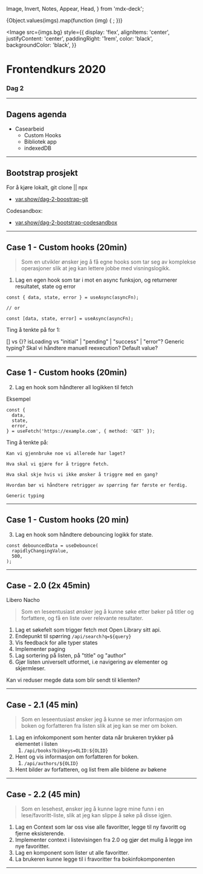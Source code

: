   Image,
  Invert,
  Notes,
  Appear,
  Head,
} from 'mdx-deck';



<Head>
  <title>Frontendkurs – React Hooks</title>
  {Object.values(imgs).map(function (img) {
    <link rel="preload" as="image" href={img} />;
  })}
</Head>

<Image
  src={imgs.bg}
  style={{
    display: 'flex',
    alignItems: 'center',
    justifyContent: 'center',
    paddingRight: '1rem',
    color: 'black',
    backgroundColor: 'black',
  }}
>
<Horizontal>


# Frontendkurs 2020

### Dag 2

</Horizontal>
</Image>


---

## Dagens agenda

- Casearbeid
  - Custom Hooks
  - Bibliotek app
  - indexedDB

---

## Bootstrap prosjekt

For å kjøre lokalt, git clone || npx

- [var.show/dag-2-boostrap-git](http://var.show/dag-2-boostrap-git)

Codesandbox:

- [var.show/dag-2-bootstrap-codesandbox](http://var.show/dag-2-bootstrap-codesandbox)

---

## Case 1 - Custom hooks (20min)

> Som en utvikler ønsker jeg å få egne hooks som tar seg av komplekse operasjoner slik at jeg kan lettere jobbe med visningslogikk.

1.  Lag en egen hook som tar i mot en async funksjon,
    og returnerer resultatet, state og error

```tsx
const { data, state, error } = useAsync(asyncFn);

// or

const [data, state, error] = useAsync(asyncFn);
```

<Notes>
Ting å tenkte på for 1:


[] vs {}?
isLoading vs "initial" | "pending" | "success" | "error"?
Generic typing?
Skal vi håndtere manuell reexecution?
Default value?

</Notes>


---

## Case 1 - Custom hooks (20min)

2.  Lag en hook som håndterer all logikken til
    fetch

Eksempel

```tsx
const {
  data,
  state,
  error,
} = useFetch('https://example.com', { method: 'GET' });
```

<Notes>
Ting å tenkte på:


    Kan vi gjennbruke noe vi allerede har laget?

    Hva skal vi gjøre for å triggre fetch.

    Hva skal skje hvis vi ikke ønsker å triggre med en gang?

    Hvordan bør vi håndtere retrigger av spørring før første er ferdig.

    Generic typing

</Notes>


---

## Case 1 - Custom hooks (20 min)

3. Lag en hook som håndtere debouncing logikk for state.

```tsx
const debouncedData = useDebounce(
  rapidlyChangingValue,
  500,
);
```

---

## Case - 2.0 (2x 45min)

Libero Nacho

> Som en leseentusiast ønsker jeg å kunne søke etter bøker på titler og forfattere, og få en liste over relevante resultater.

1. Lag et søkefelt som trigger fetch mot Open Library sitt api.
1. Endepunkt til spørring `/api/search?q=${query}`
1. Vis feedback for alle typer states
1. Implementer paging
1. Lag sortering på listen, på "title" og "author"
1. Gjør listen universelt utformet, i.e navigering av elementer og skjermleser.

<Notes>
Kan vi reduser megde data som blir sendt til klienten?


</Notes>


---

## Case - 2.1 (45 min)

> Som en leseentusiast ønsker jeg å kunne se mer informasjon om boken og forfatteren fra listen slik at jeg kan se mer om boken.

1. Lag en infokomponent som henter data når brukeren trykker på elementet i listen
   1. `/api/books?bibkeys=OLID:${OLID}`
1. Hent og vis informasjon om forfatteren for boken.
   1. `/api/authors/${OLID}`
1. Hent bilder av forfatteren, og list frem alle bildene av bøkene

---

## Case - 2.2 (45 min)

> Som en lesehest, ønsker jeg å kunne lagre mine funn i en lese/favoritt-liste, slik at jeg kan slippe å søke på disse igjen.

1. Lag en Context som lar oss vise alle favoritter, legge til ny favoritt og fjerne eksisterende.
1. Implementer context i listevisingen fra 2.0 og gjør det mulig å legge inn nye favoritter.
1. Lag en komponent som lister ut alle favoritter.
1. La brukeren kunne legge til i fravoritter fra bokinfokomponenten

---
